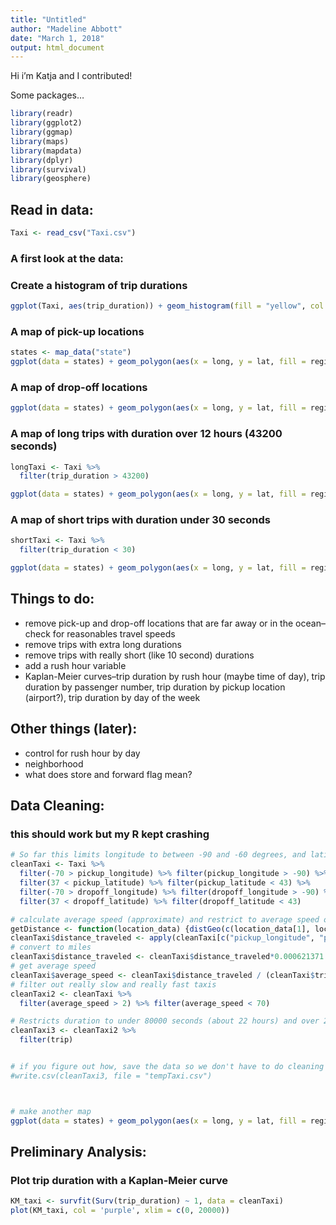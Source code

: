 ```yaml
---
title: "Untitled"
author: "Madeline Abbott"
date: "March 1, 2018"
output: html_document
---
```


Hi i'm Katja and I contributed!


Some packages...
```r
library(readr)
library(ggplot2)
library(ggmap)
library(maps)
library(mapdata)
library(dplyr)
library(survival)
library(geosphere)
```

## Read in data:
```r
Taxi <- read_csv("Taxi.csv")
```

### A first look at the data:

### Create a histogram of trip durations
```r
ggplot(Taxi, aes(trip_duration)) + geom_histogram(fill = "yellow", col = "black", bins = 200) + scale_x_log10()
```

### A map of pick-up locations
```r
states <- map_data("state")
ggplot(data = states) + geom_polygon(aes(x = long, y = lat, fill = region, group = group), color = "white") + coord_fixed(1.3) + guides(fill=FALSE) + geom_point(data = Taxi, aes(x = pickup_longitude, y = pickup_latitude), color = "black", size = 2, alpha = 0.5) 
```
### A map of drop-off locations
```r
ggplot(data = states) + geom_polygon(aes(x = long, y = lat, fill = region, group = group), color = "white") + coord_fixed(1.3) + guides(fill=FALSE) + geom_point(data = Taxi, aes(x = dropoff_longitude, y = dropoff_latitude), color = "black", size = 2, alpha = 0.5) 
```


### A map of long trips with duration over 12 hours (43200 seconds)
```r
longTaxi <- Taxi %>%
  filter(trip_duration > 43200)

ggplot(data = states) + geom_polygon(aes(x = long, y = lat, fill = region, group = group), color = "white") + coord_fixed(1.3) + guides(fill=FALSE) + geom_point(data = longTaxi, aes(x = dropoff_longitude, y = dropoff_latitude), color = "black", size = 2, alpha = 0.5) 
```

### A map of short trips with duration under 30 seconds
```r
shortTaxi <- Taxi %>%
  filter(trip_duration < 30)

ggplot(data = states) + geom_polygon(aes(x = long, y = lat, fill = region, group = group), color = "white") + coord_fixed(1.3) + guides(fill=FALSE) + geom_point(data = shortTaxi, aes(x = dropoff_longitude, y = dropoff_latitude), color = "black", size = 2, alpha = 0.5) 
```



## Things to do:

* remove pick-up and drop-off locations that are far away or in the ocean--check for reasonables travel speeds
* remove trips with extra long durations
* remove trips with really short (like 10 second) durations
* add a rush hour variable
* Kaplan-Meier curves--trip duration by rush hour (maybe time of day), trip duration by passenger number, trip duration by pickup location (airport?), trip duration by day of the week


## Other things (later):

* control for rush hour by day
* neighborhood
* what does store and forward flag mean?


## Data Cleaning:
### this should work but my  R kept crashing
```r
# So far this limits longitude to between -90 and -60 degrees, and latitude to between 37 and 43 degrees,
cleanTaxi <- Taxi %>%
  filter(-70 > pickup_longitude) %>% filter(pickup_longitude > -90) %>%
  filter(37 < pickup_latitude) %>% filter(pickup_latitude < 43) %>%
  filter(-70 > dropoff_longitude) %>% filter(dropoff_longitude > -90) %>%
  filter(37 < dropoff_latitude) %>% filter(dropoff_latitude < 43)

# calculate average speed (approximate) and restrict to average speed of over 2 mph and under 70 mph.
getDistance <- function(location_data) {distGeo(c(location_data[1], location_data[2]), c(location_data[3], location_data[4]))}
cleanTaxi$distance_traveled <- apply(cleanTaxi[c("pickup_longitude", "pickup_latitude", "dropoff_longitude", "dropoff_latitude")], 1, getDistance)  # in meters, distance "as the crow flies"
# convert to miles
cleanTaxi$distance_traveled <- cleanTaxi$distance_traveled*0.000621371
# get average speed
cleanTaxi$average_speed <- cleanTaxi$distance_traveled / (cleanTaxi$trip_duration/60/60)
# filter out really slow and really fast taxis
cleanTaxi2 <- cleanTaxi %>%
  filter(average_speed > 2) %>% filter(average_speed < 70)

# Restricts duration to under 80000 seconds (about 22 hours) and over 20 seconds
cleanTaxi3 <- cleanTaxi2 %>%
  filter(trip)


# if you figure out how, save the data so we don't have to do cleaning each time
#write.csv(cleanTaxi3, file = "tempTaxi.csv")



# make another map
ggplot(data = states) + geom_polygon(aes(x = long, y = lat, fill = region, group = group), color = "white") + coord_fixed(1.3) + guides(fill=FALSE) + geom_point(data = cleanTaxi3, aes(x = dropoff_longitude, y = dropoff_latitude), color = "black", size = 2, alpha = 0.5) 

```





## Preliminary Analysis:


### Plot trip duration with a Kaplan-Meier curve
```r
KM_taxi <- survfit(Surv(trip_duration) ~ 1, data = cleanTaxi)
plot(KM_taxi, col = 'purple', xlim = c(0, 20000))
```













